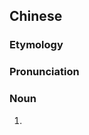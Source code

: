 {{also|后儿}}
==Chinese==
{{zh-forms|s=后儿}}

===Etymology===
{{zh-compound|後|兒|[[day after tomorrow]]|''diminutive suffix''}}

===Pronunciation===
{{zh-pron
|m=hòur
|cat=n
}}

===Noun===
{{zh-noun}}

# {{zh-erhua form of}}